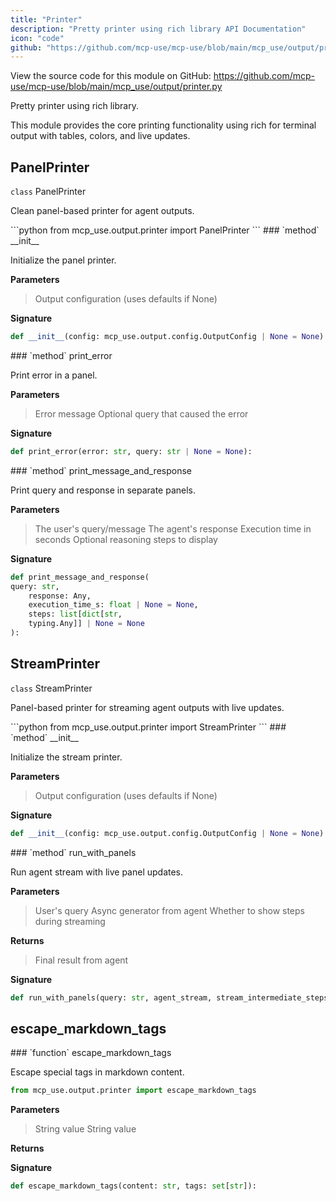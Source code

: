 ```yaml
---
title: "Printer"
description: "Pretty printer using rich library API Documentation"
icon: "code"
github: "https://github.com/mcp-use/mcp-use/blob/main/mcp_use/output/printer.py"
---
```



<Callout type="info" title="Source Code">
View the source code for this module on GitHub: <a href='https://github.com/mcp-use/mcp-use/blob/main/mcp_use/output/printer.py' target='_blank' rel='noopener noreferrer'>https://github.com/mcp-use/mcp-use/blob/main/mcp_use/output/printer.py</a>
</Callout>

Pretty printer using rich library.

This module provides the core printing functionality using rich
for terminal output with tables, colors, and live updates.

## PanelPrinter

<div>
<RandomGradientBackground className="rounded-lg p-4 w-full h-full rounded-full">
<div className="text-black">
<div className="text-black font-bold text-xl mb-2 mt-8"><code className="!text-black">class</code> PanelPrinter</div>

Clean panel-based printer for agent outputs.

</div>
</RandomGradientBackground>
```python
from mcp_use.output.printer import PanelPrinter
```

<Card type="info">
### `method` __init__

Initialize the panel printer.


**Parameters**
><ParamField body="config" type="mcp_use.output.config.OutputConfig | None" default="None" >   Output configuration (uses defaults if None) </ParamField>

**Signature**
```python wrap
def __init__(config: mcp_use.output.config.OutputConfig | None = None):
```

</Card>
<Card type="info">
### `method` print_error

Print error in a panel.



**Parameters**
><ParamField body="error" type="str" required="True" >   Error message </ParamField>
><ParamField body="query" type="str | None" default="None" >   Optional query that caused the error </ParamField>

**Signature**
```python wrap
def print_error(error: str, query: str | None = None):
```

</Card>

<Card type="info">
### `method` print_message_and_response

Print query and response in separate panels.



**Parameters**
><ParamField body="query" type="str" required="True" >   The user's query/message </ParamField>
><ParamField body="response" type="Any" required="True" >   The agent's response </ParamField>
><ParamField body="execution_time_s" type="float | None" default="None" >   Execution time in seconds </ParamField>
><ParamField body="steps" type="list[dict[str, typing.Any]] | None" default="None" >   Optional reasoning steps to display </ParamField>

**Signature**
```python wrap
def print_message_and_response(
query: str,
    response: Any,
    execution_time_s: float | None = None,
    steps: list[dict[str,
    typing.Any]] | None = None
):
```

</Card>

</div>

## StreamPrinter

<div>
<RandomGradientBackground className="rounded-lg p-4 w-full h-full rounded-full">
<div className="text-black">
<div className="text-black font-bold text-xl mb-2 mt-8"><code className="!text-black">class</code> StreamPrinter</div>

Panel-based printer for streaming agent outputs with live updates.

</div>
</RandomGradientBackground>
```python
from mcp_use.output.printer import StreamPrinter
```

<Card type="info">
### `method` __init__

Initialize the stream printer.


**Parameters**
><ParamField body="config" type="mcp_use.output.config.OutputConfig | None" default="None" >   Output configuration (uses defaults if None) </ParamField>

**Signature**
```python wrap
def __init__(config: mcp_use.output.config.OutputConfig | None = None):
```

</Card>
<Card type="info">
### `method` run_with_panels

Run agent stream with live panel updates.



**Parameters**
><ParamField body="query" type="str" required="True" >   User's query </ParamField>
><ParamField body="agent_stream" required="True" >   Async generator from agent </ParamField>
><ParamField body="stream_intermediate_steps" type="bool" default="False" >   Whether to show steps during streaming </ParamField>

**Returns**
><ResponseField name="returns" type="Any" >Final result from agent</ResponseField>

**Signature**
```python wrap
def run_with_panels(query: str, agent_stream, stream_intermediate_steps: bool = False):
```

</Card>

</div>


## escape_markdown_tags
<Card type="info">
### `function` escape_markdown_tags

Escape special tags in markdown content.

```python
from mcp_use.output.printer import escape_markdown_tags
```

**Parameters**
><ParamField body="content" type="str" required="True" >   String value </ParamField>
><ParamField body="tags" type="set[str]" required="True" >   String value </ParamField>

**Returns**
><ResponseField name="returns" type="str" />

**Signature**
```python wrap
def escape_markdown_tags(content: str, tags: set[str]):
```

</Card>
